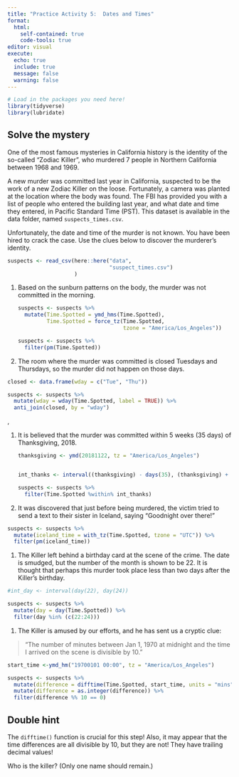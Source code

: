 ```yaml
---
title: "Practice Activity 5:  Dates and Times"
format: 
  html: 
    self-contained: true
    code-tools: true
editor: visual
execute: 
  echo: true
  include: true
  message: false
  warning: false
---
```


```r
# Load in the packages you need here!
library(tidyverse)
library(lubridate)

```

## Solve the mystery

One of the most famous mysteries in California history is the identity of the so-called "Zodiac Killer", who murdered 7 people in Northern California between 1968 and 1969.

A new murder was committed last year in California, suspected to be the work of a new Zodiac Killer on the loose. Fortunately, a camera was planted at the location where the body was found. The FBI has provided you with a list of people who entered the building last year, and what date and time they entered, in Pacific Standard Time (PST). This dataset is available in the data folder, named `suspects_times.csv`.

Unfortunately, the date and time of the murder is not known. You have been hired to crack the case. Use the clues below to discover the murderer's identity.

```r
suspects <- read_csv(here::here("data",
                                "suspect_times.csv")
                     )
```

1.  Based on the sunburn patterns on the body, the murder was not committed in the morning.

    ```r

    suspects <- suspects %>% 
      mutate(Time.Spotted = ymd_hms(Time.Spotted), 
             Time.Spotted = force_tz(Time.Spotted, 
                                     tzone = "America/Los_Angeles"))

    suspects <- suspects %>% 
      filter(pm(Time.Spotted))
    ```

2.  The room where the murder was committed is closed Tuesdays and Thursdays, so the murder did not happen on those days.

```r
closed <- data.frame(wday = c("Tue", "Thu"))

suspects <- suspects %>% 
  mutate(wday = wday(Time.Spotted, label = TRUE)) %>% 
  anti_join(closed, by = "wday")

```

,

1.  It is believed that the murder was committed within 5 weeks (35 days) of Thanksgiving, 2018.

    ```r
    thanksgiving <- ymd(20181122, tz = "America/Los_Angeles")

             
    int_thanks <- interval((thanksgiving) - days(35), (thanksgiving) + days(35))

    suspects <- suspects %>% 
      filter(Time.Spotted %within% int_thanks)

    ```

2.  It was discovered that just before being murdered, the victim tried to send a text to their sister in Iceland, saying "Goodnight over there!"

```r
suspects <- suspects %>% 
  mutate(iceland_time = with_tz(Time.Spotted, tzone = "UTC")) %>%
  filter(pm(iceland_time))
```

1.  The Killer left behind a birthday card at the scene of the crime. The date is smudged, but the number of the month is shown to be 22. It is thought that perhaps this murder took place less than two days after the Killer's birthday.

```r
#int_day <- interval(day(22), day(24))

suspects <- suspects %>%
  mutate(day = day(Time.Spotted)) %>% 
  filter(day %in% (c(22:24)))
```

1.  The Killer is amused by our efforts, and he has sent us a cryptic clue:

> "The number of minutes between Jan 1, 1970 at midnight and the time I arrived on the scene is divisible by 10."

```r

start_time <-ymd_hm("19700101 00:00", tz = "America/Los_Angeles")

suspects <- suspects %>%
  mutate(difference = difftime(Time.Spotted, start_time, units = "mins")) %>% 
  mutate(difference = as.integer(difference)) %>% 
  filter(difference %% 10 == 0)
```

::: callout-tip
# Double hint

The `difftime()` function is crucial for this step! Also, it may appear that the time differences are all divisible by 10, but they are not! They have trailing decimal values!
:::

Who is the killer? (Only one name should remain.)
